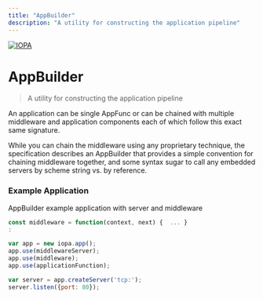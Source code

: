 ```yaml
---
title: "AppBuilder"
description: "A utility for constructing the application pipeline"
---
```

[![IOPA](/iopa.png)](https://iopa.io)
# AppBuilder
> A utility for constructing the application pipeline

An application can be single AppFunc or can be chained with multiple middleware and application components each of which follow this exact same signature.

While you can chain the middleware using any proprietary technique, the specification describes an AppBuilder that provides a simple convention for chaining middleware together, and some syntax sugar to call any embedded servers by scheme string vs. by reference.

### Example Application

AppBuilder example application with server and middleware

```js
const middleware = function(context, next) {  ... } 
:

var app = new iopa.app();
app.use(middlewareServer);
app.use(middleware);
app.use(applicationFunction);

var server = app.createServer('tcp:');
server.listen({port: 80});
```